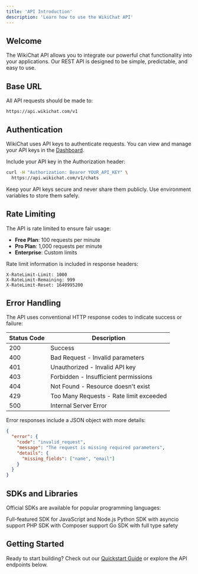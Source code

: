 ```yaml
---
title: 'API Introduction'
description: 'Learn how to use the WikiChat API'
---
```


## Welcome

The WikiChat API allows you to integrate our powerful chat functionality into your applications. Our REST API is designed to be simple, predictable, and easy to use.

## Base URL

All API requests should be made to:

```
https://api.wikichat.com/v1
```

## Authentication

WikiChat uses API keys to authenticate requests. You can view and manage your API keys in the [Dashboard](https://dashboard.wikichat.com).

Include your API key in the Authorization header:

```bash
curl -H "Authorization: Bearer YOUR_API_KEY" \
  https://api.wikichat.com/v1/chats
```

<Warning>
Keep your API keys secure and never share them publicly. Use environment variables to store them safely.
</Warning>

## Rate Limiting

The API is rate limited to ensure fair usage:

- **Free Plan**: 100 requests per minute
- **Pro Plan**: 1,000 requests per minute
- **Enterprise**: Custom limits

Rate limit information is included in response headers:

```
X-RateLimit-Limit: 1000
X-RateLimit-Remaining: 999
X-RateLimit-Reset: 1640995200
```

## Error Handling

The API uses conventional HTTP response codes to indicate success or failure:

| Status Code | Description |
|-------------|-------------|
| 200 | Success |
| 400 | Bad Request - Invalid parameters |
| 401 | Unauthorized - Invalid API key |
| 403 | Forbidden - Insufficient permissions |
| 404 | Not Found - Resource doesn't exist |
| 429 | Too Many Requests - Rate limit exceeded |
| 500 | Internal Server Error |

Error responses include a JSON object with more details:

```json
{
  "error": {
    "code": "invalid_request",
    "message": "The request is missing required parameters",
    "details": {
      "missing_fields": ["name", "email"]
    }
  }
}
```

## SDKs and Libraries

Official SDKs are available for popular programming languages:

<CardGroup cols={2}>
  <Card title="JavaScript/Node.js" icon="js" href="/sdks/javascript">
    Full-featured SDK for JavaScript and Node.js
  </Card>
  <Card title="Python" icon="python" href="/sdks/python">
    Python SDK with asyncio support
  </Card>
  <Card title="PHP" icon="php" href="/sdks/php">
    PHP SDK with Composer support
  </Card>
  <Card title="Go" icon="golang" href="/sdks/go">
    Go SDK with full type safety
  </Card>
</CardGroup>

## Getting Started

Ready to start building? Check out our [Quickstart Guide](/quickstart) or explore the API endpoints below.